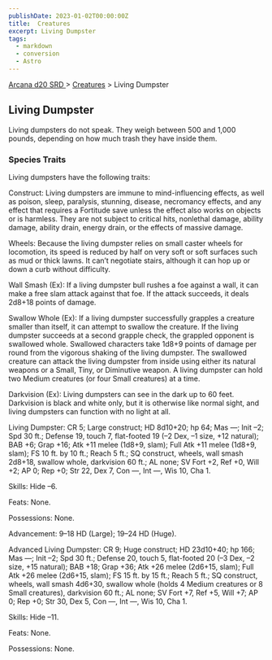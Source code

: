 ```yaml
---
publishDate: 2023-01-02T00:00:00Z
title:  Creatures
excerpt: Living Dumpster
tags:
  - markdown
  - conversion
  - Astro
---
```


[ Arcana d20 SRD ](/#arcanaD20) > [ Creatures](arcana-d20-srd-creatures-index) > Living Dumpster

##  Living Dumpster

Living dumpsters do not speak. They weigh between 500 and 1,000 pounds,
depending on how much trash they have inside them.

###  Species Traits

Living dumpsters have the following traits:

Construct: Living dumpsters are immune to mind-influencing effects, as well as
poison, sleep, paralysis, stunning, disease, necromancy effects, and any
effect that requires a Fortitude save unless the effect also works on objects
or is harmless. They are not subject to critical hits, nonlethal damage,
ability damage, ability drain, energy drain, or the effects of massive damage.

Wheels: Because the living dumpster relies on small caster wheels for
locomotion, its speed is reduced by half on very soft or soft surfaces such as
mud or thick lawns. It can’t negotiate stairs, although it can hop up or down
a curb without difficulty.

Wall Smash (Ex): If a living dumpster bull rushes a foe against a wall, it can
make a free slam attack against that foe. If the attack succeeds, it deals
2d8+18 points of damage.

Swallow Whole (Ex): If a living dumpster successfully grapples a creature
smaller than itself, it can attempt to swallow the creature. If the living
dumpster succeeds at a second grapple check, the grappled opponent is
swallowed whole. Swallowed characters take 1d8+9 points of damage per round
from the vigorous shaking of the living dumpster. The swallowed creature can
attack the living dumpster from inside using either its natural weapons or a
Small, Tiny, or Diminutive weapon. A living dumpster can hold two Medium
creatures (or four Small creatures) at a time.

Darkvision (Ex): Living dumpsters can see in the dark up to 60 feet.
Darkvision is black and white only, but it is otherwise like normal sight, and
living dumpsters can function with no light at all.

Living Dumpster: CR 5; Large construct; HD 8d10+20; hp 64; Mas —; Init –2; Spd
30 ft.; Defense 19, touch 7, flat-footed 19 (–2 Dex, –1 size, +12 natural);
BAB +6; Grap +16; Atk +11 melee (1d8+9, slam); Full Atk +11 melee (1d8+9,
slam); FS 10 ft. by 10 ft.; Reach 5 ft.; SQ construct, wheels, wall smash
2d8+18, swallow whole, darkvision 60 ft.; AL none; SV Fort +2, Ref +0, Will
+2; AP 0; Rep +0; Str 22, Dex 7, Con —, Int —, Wis 10, Cha 1.

Skills: Hide –6.

Feats: None.

Possessions: None.

Advancement: 9–18 HD (Large); 19–24 HD (Huge).

Advanced Living Dumpster: CR 9; Huge construct; HD 23d10+40; hp 166; Mas —;
Init –2; Spd 30 ft.; Defense 20, touch 5, flat-footed 20 (–3 Dex, –2 size, +15
natural); BAB +18; Grap +36; Atk +26 melee (2d6+15, slam); Full Atk +26 melee
(2d6+15, slam); FS 15 ft. by 15 ft.; Reach 5 ft.; SQ construct, wheels, wall
smash 4d6+30, swallow whole (holds 4 Medium creatures or 8 Small creatures),
darkvision 60 ft.; AL none; SV Fort +7, Ref +5, Will +7; AP 0; Rep +0; Str 30,
Dex 5, Con —, Int —, Wis 10, Cha 1.

Skills: Hide –11.

Feats: None.

Possessions: None.

